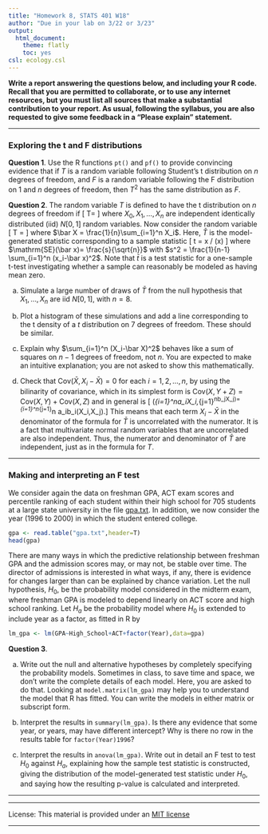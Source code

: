 ```yaml
---
title: "Homework 8, STATS 401 W18"
author: "Due in your lab on 3/22 or 3/23"
output:
  html_document:
    theme: flatly
    toc: yes
csl: ecology.csl
---
```


\newcommand\E{\mathrm{E}}
\newcommand\SE{\mathrm{SE}}
\newcommand\var{\mathrm{Var}}
\newcommand\cov{\mathrm{Cov}}
\newcommand\prob{\mathrm{P}}
\newcommand\mat[1]{\mathbb{#1}}
\renewcommand\vect[1]{\boldsymbol{\mathrm{#1}}}
\newcommand\transpose{{\scriptscriptstyle \mathrm{T}}}
\usepackage{amsmath}


**Write a report answering the questions below, and including your R code.
Recall that you are permitted to collaborate, or to use any internet resources, but you must list all sources that make a substantial contribution to your report.
As usual, following the syllabus, you are also requested to give some feedback in a "Please explain" statement.
**

--------------

### Exploring the t and F distributions

**Question 1**. Use the R functions `pt()` and `pf()` to provide convincing evidence that if $T$ is a random variable following Student's t distribution on $n$ degrees of freedom, and $F$ is a random variable following the F distribution on $1$ and $n$ degrees of freedom, then $T^2$ has the same distribution as $F$.

**Question 2**. The random variable $T$ is defined to have the t distribution on $n$ degrees of freedom if
\[
T=\frac{X_0}{\Big(\frac{1}{n}\sum_{i=1}^n X_i^2\Big)}
\]
where $X_0, X_1,\dots,X_n$ are independent identically distributed (iid) $N[0,1]$ random variables. Now consider the random variable
\[
\bar T = \frac{\sqrt{n} \, \bar X}{
\sqrt{\frac{1}{n-1} \sum_{i=1}^n (X_i-\bar X)^2}
}
\]
where $\bar X = \frac{1}{n}\sum_{i=1}^n X_i$. Here, $\bar T$ is the model-generated statistic corresponding to a sample statistic
\[
\bar t = \bar x \big/ \SE(\bar x)
\]
where $\SE(\bar x)= \frac{s}{\sqrt{n}}$ with $s^2 = \frac{1}{n-1} \sum_{i=1}^n (x_i-\bar x)^2$. Note that $\bar t$ is a test statistic for a one-sample t-test investigating whether a sample can reasonably be modeled as having mean zero.

(a) Simulate a large number of draws of $\bar T$ from the null hypothesis that $X_1,\dots,X_n$ are iid $N[0,1]$, with $n=8$.

(b) Plot a histogram of these simulations and add a line corresponding to the t density of a $t$ distribution on 7 degrees of freedom. These should be similar. 

(c) Explain why $\sum_{i=1}^n (X_i-\bar X)^2$ behaves like a sum of squares on $n-1$ degrees of freedom, not $n$. You are expected to make an intuitive explanation; you are not asked to show this mathematically. 

(d) Check that $\cov(\bar X,X_i-\bar X)=0$ for each $i=1,2,\dots,n$, by using the bilinarity of covariance, which in its simplest form is $\cov(X,Y+Z)=\cov(X,Y)+\cov(X,Z)$ and in general is
\[
\cov\Big(\sum_{i=1}^na_iX_i,\sum_{j=1}^nb_jX_j\Big)=\sum_{i=1}^n\sum_{j=1}^n a_ib_i\cov(X_i,X_j).\]
This means that each term $X_i-\bar X$ in the denominator of the formula for $\bar T$ is uncorrelated with the numerator. It is a fact that multivariate normal random variables that are uncorrelated are also independent. Thus, the numerator and denominator of $\bar T$ are independent, just as in the formula for $T$.

--------

### Making and interpreting an F test

We consider again the data on freshman GPA, ACT exam scores and percentile ranking of each student within their high school for 705 students at a large state university in the file [gpa.txt](gpa.txt).
In addition, we now consider the year (1996 to 2000) in which the student entered college.
```r
gpa <- read.table("gpa.txt",header=T)
head(gpa)
```
There are many ways in which the predictive relationship between freshman GPA and the admission scores may, or may not, be stable over time.
The director of admissions is interested in what ways, if any, there is evidence for changes larger than can be explained by chance variation. 
Let the null hypothesis, $H_0$, be the probability model considered in the midterm exam, where freshman GPA is modeled to depend linearly on ACT score and high school ranking.
Let $H_a$ be the probability model where $H_0$ is extended to include year as a factor, as fitted in R by
```r
lm_gpa <- lm(GPA~High_School+ACT+factor(Year),data=gpa)
```

**Question 3**.

(a) Write out the null and alternative hypotheses by completely specifying the probability models. Sometimes in class, to save time and space, we don't write the complete details of each model. Here, you are asked to do that. Looking at `model.matrix(lm_gpa)` may help you to understand the model that R has fitted. You can write the models in either matrix or subscript form.

(b) Interpret the results in `summary(lm_gpa)`. Is there any evidence that some year, or years, may have different intercept? Why is there no row in the results table for `factor(Year)1996`?

(c) Interpret the results in `anova(lm_gpa)`. Write out in detail an F test to test $H_0$ against $H_a$, explaining how the sample test statistic is constructed, giving the distribution of the model-generated test statistic under $H_0$, and saying how the resulting p-value is calculated and interpreted.


--------------

-------------

License: This material is provided under an [MIT license](https://ionides.github.io/401w18/LICENSE)<br>


------
